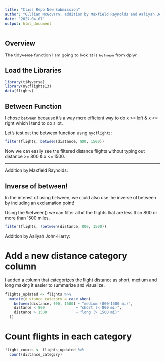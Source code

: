 ```yaml
---
title: "Class Repo New Submission"
author: "Gillian McGovern, addition by Maxfield Raynolds and Aaliyah John-Harry"
date: "2025-04-07"
output: html_document
---
```


## Overview

The tidyverse function I am going to look at is `between` from dplyr.

## Load the Libraries

```r
library(tidyverse)
library(nycflights13)
data(flights)
```


## Between Function

I chose `between` because it's a way more efficient way to do x >= left & x <= right which I tend to do a lot.

Let's test out the between function using `nycflights`:

```r
filter(flights, between(distance, 800, 1500))
```

Now we can easily see the filtered distance flights without typing out distance >= 800 & x <= 1500.

---
Addition by Maxfield Raynolds:

## Inverse of between!

In the interest of using between, we could also use the inverse of between by including an exclamation point!

Using the !between() we can filter all of the flights that are less than 800 or more than 1500 miles.

```r
filter(flights, !between(distance, 800, 1500))
```

Addition by Aaliyah John-Harry:

# Add a new distance category column

I added a column that categorizes the flight distance as short, medium and long making it easier to summarize and visualize.

```r
flights_updated <- flights %>%
  mutate(distance_category = case_when(
    between(distance, 800, 1500) ~ "medium (800-1500 mi)",
    distance < 800              ~ "short (< 800 mi)",
    distance > 1500             ~ "long (> 1500 mi)"
  ))
```

# Count flights in each category
```r
flight_counts <- flights_updated %>%
  count(distance_category)
```